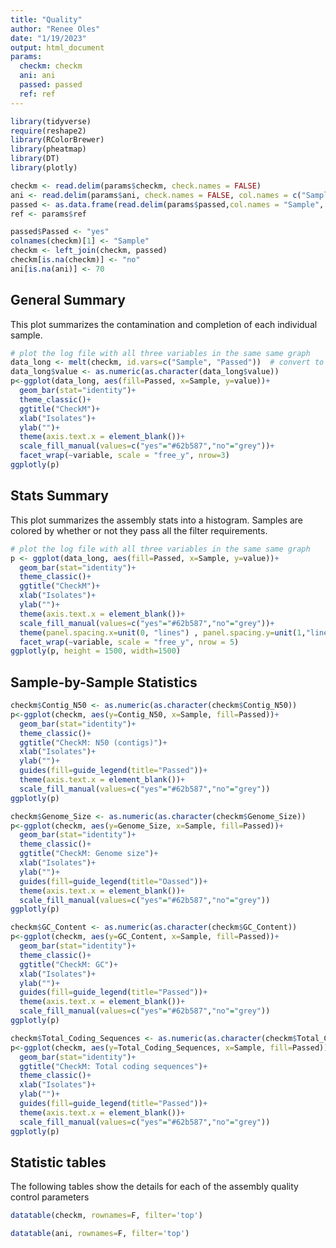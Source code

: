 ```yaml
---
title: "Quality"
author: "Renee Oles"
date: "1/19/2023"
output: html_document
params:
  checkm: checkm
  ani: ani
  passed: passed
  ref: ref
---
```


```r
library(tidyverse)
require(reshape2)
library(RColorBrewer)
library(pheatmap)
library(DT)
library(plotly)
```

```r
checkm <- read.delim(params$checkm, check.names = FALSE)
ani <- read.delim(params$ani, check.names = FALSE, col.names = c("Sample", "Reference", "PID", "Orthologous Matches", "Total Sequences"))
passed <- as.data.frame(read.delim(params$passed,col.names = "Sample", header=FALSE))
ref <- params$ref
```


```r
passed$Passed <- "yes"
colnames(checkm)[1] <- "Sample"
checkm <- left_join(checkm, passed)
checkm[is.na(checkm)] <- "no"
ani[is.na(ani)] <- 70
```

## General Summary 
This plot summarizes the contamination and completion of each individual sample.
```r
# plot the log file with all three variables in the same same graph
data_long <- melt(checkm, id.vars=c("Sample", "Passed"))  # convert to long format
data_long$value <- as.numeric(as.character(data_long$value))
p<-ggplot(data_long, aes(fill=Passed, x=Sample, y=value))+
  geom_bar(stat="identity")+
  theme_classic()+
  ggtitle("CheckM")+
  xlab("Isolates")+
  ylab("")+
  theme(axis.text.x = element_blank())+
  scale_fill_manual(values=c("yes"="#62b587","no"="grey"))+
  facet_wrap(~variable, scale = "free_y", nrow=3)
ggplotly(p)
```


## Stats Summary 
This plot summarizes the assembly stats into a histogram. Samples are colored by whether or not they pass all the filter requirements.
```r
# plot the log file with all three variables in the same same graph
p <- ggplot(data_long, aes(fill=Passed, x=Sample, y=value))+
  geom_bar(stat="identity")+
  theme_classic()+
  ggtitle("CheckM")+
  xlab("Isolates")+
  ylab("")+
  theme(axis.text.x = element_blank())+
  scale_fill_manual(values=c("yes"="#62b587","no"="grey"))+
  theme(panel.spacing.x=unit(0, "lines") , panel.spacing.y=unit(1,"lines"))+
  facet_wrap(~variable, scale = "free_y", nrow = 5)
ggplotly(p, height = 1500, width=1500)
```

## Sample-by-Sample Statistics

```r
checkm$Contig_N50 <- as.numeric(as.character(checkm$Contig_N50))
p<-ggplot(checkm, aes(y=Contig_N50, x=Sample, fill=Passed))+
  geom_bar(stat="identity")+
  theme_classic()+
  ggtitle("CheckM: N50 (contigs)")+
  xlab("Isolates")+
  ylab("")+
  guides(fill=guide_legend(title="Passed"))+
  theme(axis.text.x = element_blank())+
  scale_fill_manual(values=c("yes"="#62b587","no"="grey"))
ggplotly(p)
```


```r
checkm$Genome_Size <- as.numeric(as.character(checkm$Genome_Size))
p<-ggplot(checkm, aes(y=Genome_Size, x=Sample, fill=Passed))+
  geom_bar(stat="identity")+
  theme_classic()+
  ggtitle("CheckM: Genome size")+
  xlab("Isolates")+
  ylab("")+
  guides(fill=guide_legend(title="Oassed"))+
  theme(axis.text.x = element_blank())+
  scale_fill_manual(values=c("yes"="#62b587","no"="grey"))
ggplotly(p)
```

```r
checkm$GC_Content <- as.numeric(as.character(checkm$GC_Content))
p<-ggplot(checkm, aes(y=GC_Content, x=Sample, fill=Passed))+
  geom_bar(stat="identity")+
  theme_classic()+
  ggtitle("CheckM: GC")+
  xlab("Isolates")+
  ylab("")+
  guides(fill=guide_legend(title="Passed"))+
  theme(axis.text.x = element_blank())+
  scale_fill_manual(values=c("yes"="#62b587","no"="grey"))
ggplotly(p)
```

```r
checkm$Total_Coding_Sequences <- as.numeric(as.character(checkm$Total_Coding_Sequences))
p<-ggplot(checkm, aes(y=Total_Coding_Sequences, x=Sample, fill=Passed))+
  geom_bar(stat="identity")+
  ggtitle("CheckM: Total coding sequences")+
  theme_classic()+
  xlab("Isolates")+
  ylab("")+
  guides(fill=guide_legend(title="Passed"))+
  theme(axis.text.x = element_blank())+
  scale_fill_manual(values=c("yes"="#62b587","no"="grey"))
ggplotly(p)
```

## Statistic tables
The following tables show the details for each of the assembly quality control parameters
```r
datatable(checkm, rownames=F, filter='top')
```

```r
datatable(ani, rownames=F, filter='top')
```

